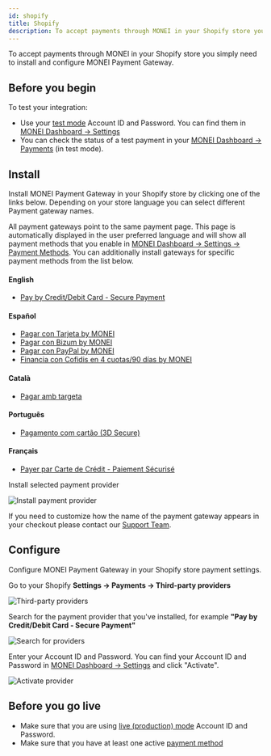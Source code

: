 ```yaml
---
id: shopify
title: Shopify
description: To accept payments through MONEI in your Shopify store you simply need to install and configure MONEI Payment Gateway.
---
```


To accept payments through MONEI in your Shopify store you simply need to install and configure MONEI Payment Gateway.

## Before you begin

To test your integration:

- Use your [test mode](testing.md) Account ID and Password. You can find them in [MONEI Dashboard → Settings](https://dashboard.monei.com/settings)
- You can check the status of a test payment in your [MONEI Dashboard → Payments](https://dashboard.monei.com/payments) (in test mode).

## Install

Install MONEI Payment Gateway in your Shopify store by clicking one of the links below. Depending on your store language you can select different Payment gateway names.

All payment gateways point to the same payment page. This page is automatically displayed in the user preferred language and will show all payment methods that you enable in [MONEI Dashboard → Settings → Payment Methods](https://dashboard.monei.com/settings/payment-methods). You can additionally install gateways for specific payment methods from the list below.

#### English

- [Pay by Credit/Debit Card - Secure Payment](https://www.shopify.com/login?redirect=%2Fadmin%2Fauthorize_gateway%2F1054649)

#### Español

- [Pagar con Tarjeta by MONEI](https://www.shopify.com/login?redirect=%2Fadmin%2Fauthorize_gateway%2F1054527)
- [Pagar con Bizum by MONEI](https://www.shopify.com/login?redirect=%2Fadmin%2Fauthorize_gateway%2F1055067)
- [Pagar con PayPal by MONEI](https://www.shopify.com/login?redirect=%2Fadmin%2Fauthorize_gateway%2F1056743)
- [Financia con Cofidis en 4 cuotas/90 días by MONEI](https://www.shopify.com/login?redirect=%2Fadmin%2Fauthorize_gateway%2F1055263)

#### Català

- [Pagar amb targeta](https://www.shopify.com/login?redirect=%2Fadmin%2Fauthorize_gateway%2F1055975)

#### Português

- [Pagamento com cartão (3D Secure)](https://www.shopify.com/login?redirect=%2Fadmin%2Fauthorize_gateway%2F1054951)

#### Français

- [Payer par Carte de Crédit - Paiement Sécurisé](https://www.shopify.com/login?redirect=%2Fadmin%2Fauthorize_gateway%2F1055109)

Install selected payment provider

![Install payment provider](/img/configure-shopify-0.jpg)

If you need to customize how the name of the payment gateway appears in your checkout please contact our [Support Team](https://support.monei.com/hc/requests/new).

## Configure

Configure MONEI Payment Gateway in your Shopify store payment settings.

Go to your Shopify **Settings → Payments → Third-party providers**

![Third-party providers](/img/configure-shopify-1.png)

Search for the payment provider that you've installed, for example **"Pay by Credit/Debit Card - Secure Payment"**

![Search for providers](/img/configure-shopify-2.jpg)

Enter your Account ID and Password. You can find your Account ID and Password in [MONEI Dashboard → Settings](https://dashboard.monei.com/settings) and click "Activate".

![Activate provider](/img/configure-shopify-3.jpg)

## Before you go live

- Make sure that you are using [live (production) mode](testing.md) Account ID and Password.
- Make sure that you have at least one active [payment method](https://dashboard.monei.com/settings/payment-methods)
